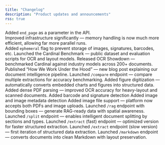 ```yaml
---
title: "Changelog"
description: "Product updates and announcements"
rss: true
---
```


<Update label="October 7, 2025">
  Added <code>end_page</code> as a parameter in the API.<br />
  Improved infrastructure significantly — memory handling is now much more efficient, allowing far more parallel runs.<br />
  Added <code>ephemeral</code> flag to prevent storage of images, signatures, barcodes, etc.
</Update>

<Update label="October 18, 2025">
  Launched the Cardinal Benchmark — public dataset and evaluation scripts for OCR and layout models.
</Update>

<Update label="October 14, 2025">
  Released OCR Showdown — benchmarked Cardinal against industry models across 200+ documents.
</Update>

<Update label="October 10, 2025">
  Published “How We Work Under the Hood” — new blog post explaining our document intelligence pipeline.
</Update>

<Update label="October 7, 2025">
  Launched <code>/compare</code> endpoint — compare multiple extractions for accuracy benchmarking.
</Update>

<Update label="October 3, 2025">
  Added figure digitization — automatically converts embedded charts and figures into structured data.
</Update>

<Update label="September 29, 2025">
  Added dense PDF parsing — improved OCR accuracy for heavy-layout and scanned documents.
</Update>

<Update label="September 25, 2025">
  Added barcode and signature detection 
</Update>

<Update label="September 20, 2025">
  Added image and image metadata detection 
</Update>

<Update label="September 16, 2025">
  Added image file support — platform now accepts both PDFs and image uploads.
</Update>

<Update label="September 13, 2025">
  Launched <code>/rag</code> endpoint with bounding boxes — generate RAG-ready data with spatial awareness.
</Update>

<Update label="September 9, 2025">
  Launched <code>/split</code> endpoint — enables intelligent document splitting by sections and types.
</Update>

<Update label="September 6, 2025">
  Launched <code>/extract</code> (fast) endpoint — optimized version for faster structured extraction.
</Update>

<Update label="September 3, 2025">
  Launched <code>/extract</code> endpoint (slow version) — first iteration of structured data extraction.
</Update>

<Update label="September 1, 2025">
  Launched <code>/markdown</code> endpoint — converts documents into clean Markdown with layout preservation.
</Update>
